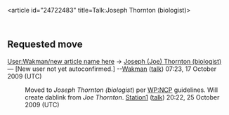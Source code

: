 <article id="24722483" title=Talk:Joseph Thornton (biologist)>
	<talkpage id="24722483" title="Talk:Joseph Thornton (biologist)">
{{WikiProject Biography
|living=yes
|class=
|listas=Thornton, Joseph
}}


== Requested move ==

[[User:Wakman/new article name here]] → [[Joseph (Joe) Thornton (biologist)]] — [New user not yet autoconfirmed.] --[[User:Wakman|Wakman]] ([[User talk:Wakman|talk]]) 07:23, 17 October 2009 (UTC)
:Moved to ''Joseph Thornton (biologist'') per [[WP:NCP]] guidelines. Will create dablink from ''Joe Thornton''. [[User:Station1|Station1]] ([[User talk:Station1|talk]]) 20:22, 25 October 2009 (UTC)
	</talkpage>
</article>